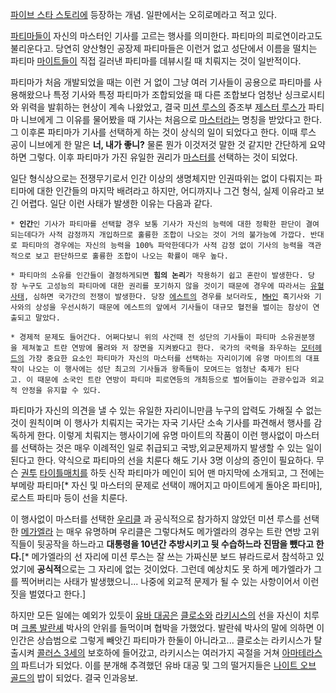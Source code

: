 [[파이브 스타 스토리]]에 등장하는 개념. 일판에서는 오히로메라고 적고 있다.

[[파티마]]들이 자신의 마스터인 기사를 고르는 행사를 의미한다. 파티마의 피로연이라고도 불리운다고. 당연히 양산형인 공장제 파티마들은 이런거 없고 성단에서 이름을 떨치는 파티마 [[마이트]]들이 직접 길러낸 파티마를 데뷰시킬 때 치뤄지는 것이 일반적이다.

파티마가 처음 개발되었을 때는 이런 거 없이 그냥 여러 기사들이 공용으로 파티마를 사용해왔으나 특정 기사와 특정 파티마가 조합되었을 때 다른 조합보다 엄청난 싱크로시티와 위력을 발휘하는 현상이 계속 나왔었고, 결국 [[미션 루스]]의 증조부 [[제스터 루스]]가 파티마 니브에게 그 이유를 물어봤을 때 기사는 처음으로 [[마스터]]라는 명칭을 받았다고 한다.
그 이후론 파티마가 기사를 선택하게 하는 것이 상식의 일이 되었다고 한다. 이때 루스 공이 니브에게 한 말은 '''너, 내가 좋니?''' 물론 뭔가 이것저것 말한 것 같지만 간단하게 요약하면 그렇다.
이후 파티마가 가진 유일한 권리가 [[마스터]]를 선택하는 것이 되었다. 

일단 형식상으로는 전쟁무기로서 인간 이상의 생명체지만 인권따위는 없이 다뤄지는 파티마에 대한 인간들의 마지막 배려라고 하지만, 어디까지나 그건 형식, 실제 이유라고 보긴 어렵다. 일단 이런 사태가 발생한 이유는 다음과 같다.

 * '''인간'''인 기사가 파티마를 선택할 경우 보통 기사가 자신의 능력에 대한 정확한 판단이 결여되는데다가 사적 감정까지 개입하므로 훌륭한 조합이 나오는 것이 거의 불가능에 가깝다. 반대로 파티마의 경우에는 자신의 능력을 100% 파악한데다가 사적 감정 없이 기사의 능력을 객관적으로 보고 판단하므로 훌륭한 조합이 나오는 확률이 매우 높다.

 * 파티마의 소유를 인간들이 결정하게되면 '''힘의 논리'''가 작용하기 쉽고 혼란이 발생한다. 당장 누구도 고성능의 파티마에 대한 권리를 포기하지 않을 것이기 때문에 경우에 따라서는 [[유혈사태]], 심하면 국가간의 전쟁이 발생한다. 당장 [[에스트]]의 경우를 보더라도, [[MH]]인 흑기사와 기사와의 상성을 우선시하기 때문에 에스트의 앞에서 기사들이 대규모 혈전을 벌이는 참상이 연출되고 말았다.

 * 경제적 문제도 들어간다. 어쩌다보니 위의 사건때 전 성단의 기사들이 파티마 소유권분쟁을 제쳐놓고 트란 연방에 몰려와 저 장면을 지켜봤다고 한다. 국가의 국력을 좌우하는 [[모터헤드]]의 가장 중요한 요소인 파티마가 자신의 마스터를 선택하는 자리이기에 유명 마이트의 대표작이 나오는 이 행사에는 성단 최고의 기사들과 왕족들이 모여드는 엄청난 축제가 된다고. 이 때문에 소국인 트란 연방이 파티마 피로연등의 개최등으로 벌어들이는 관광수입과 외교적 안정을 유지할 수 있다.

파티마가 자신의 의견을 낼 수 있는 유일한 자리이니만큼 누구의 압력도 가해질 수 없는 것이 원칙이며 이 행사가 치뤄지는 국가는 자국 기사단 소속 기사를 파견해서 행사를 감독하게 한다. 이렇게 치뤄지는 행사이기에 유명 마이트의 작품이 이런 행사없이 마스터를 선택하는 것은 매우 이례적인 일로 취급되고 국방,외교문제까지 발생할 수 있는 일이 된다고 한다. 약식으로 파티마의 선을 치룬다 해도 기사 3명 이상의 증인이 필요하다. 무슨 [[권투]] [[타이틀매치]]를 하듯 신작 파티마가 메인이 되어 맨 마지막에 소개되고, 그 전에는 부메랑 파티마[* 자신 및 마스터의 문제로 선택이 깨어지고 마이트에게 돌아온 파티마], 로스트 파티마 등이 선을 치룬다.

이 행사없이 마스터를 선택한 [[우리클]] 과 공식적으로 참가하지 않았던 미션 루스를 선택한 [[메가엘라]] 는 매우 유명하며 우리클은 그렇다쳐도 메가엘라의 경우는 트란 연방 고위직들이 뒷공작을 하느라고 '''대통령을 10년간 추방시키고 뒷 수습하느라 진땀을 뺐다고 한다.'''[* 메가엘라의 선 자리에 미션 루스는 잘 쓰는 가짜신분 보드 뷰라드로서 참석하고 있었기에 '''공식적'''으로는 그 자리에 없는 것이었다. 그런데 예상치도 못 하게 메가엘라가 그를 찍어버리는 사태가 발생했으니... 나중에 외교적 문제가 될 수 있는 사항이어서 이런 짓을 벌였다고 한다.]

하지만 모든 일에는 예외가 있듯이 [[유바 대공]]은 [[클로소]]와 [[라키시스]]의 선을 자신이 치루며 [[크롬 발란셰]] 박사의 안위를 들먹이며 협박을 가했었다. 발란쉐 박사의 말에 의하면 이 인간은 상습범으로 그렇게 빼앗긴 파티마가 한둘이 아니라고... 클로소는 라키시스가 탈출시켜 [[콜러스 3세]]의 보호하에 들어갔고, 라키시스는 여러가지 곡절을 거쳐 [[아마테라스]]의 파트너가 되었다. 이를 분개해 추격했던 유바 대공 및 그의 떨거지들은 [[나이트 오브 골드]]의 밥이 되었다. 결국 인과응보.
